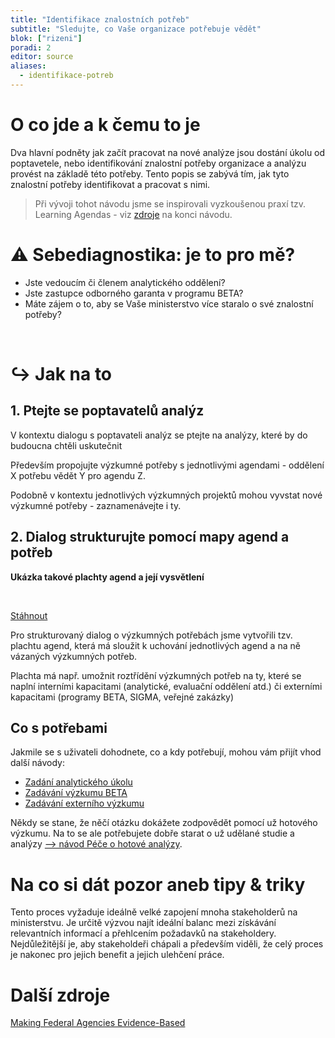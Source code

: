 ```yaml
---
title: "Identifikace znalostních potřeb"
subtitle: "Sledujte, co Vaše organizace potřebuje vědět"
blok: ["rizeni"]
poradi: 2
editor: source
aliases: 
  - identifikace-potreb 
---
```


# O co jde a k čemu to je

Dva hlavní podněty jak začít pracovat na nové analýze jsou dostání úkolu od poptavetele, nebo identifikování znalostní potřeby organizace a analýzu provést na základě této potřeby. Tento popis se zabývá tím, jak tyto znalostní potřeby identifikovat a pracovat s nimi.  

> Při vývoji tohot návodu jsme se inspirovali vyzkoušenou praxí tzv. Learning Agendas - viz [zdroje](#další-zdroje) na konci návodu.

# ⚠ Sebediagnostika: je to pro mě?

- Jste vedoucím či členem analytického oddělení?
- Jste zastupce odborného garanta v programu BETA?
- Máte zájem o to, aby se Vaše ministerstvo více staralo o své znalostní potřeby?

:::{.strip .page-columns .page-full}

:::{.aside}
<br>
:::

# ↪ Jak na to

## 1. Ptejte se poptavatelů analýz

V kontextu dialogu s poptavateli analýz se ptejte na analýzy, které by do budoucna chtěli uskutečnit 

Především propojujte výzkumné potřeby s jednotlivými agendami - oddělení X potřebu vědět Y pro agendu Z.

Podobně v kontextu jednotlivých výzkumných projektů mohou vyvstat nové výzkumné potřeby - zaznamenávejte i ty.

## 2. Dialog strukturujte pomocí mapy agend a potřeb

:::{.aside}

**Ukázka takové plachty agend a její vysvětlení**

<br>

:::{.btn .btn-resource}
[Stáhnout](attachments/Plachta agend - web verze.docx)
:::
:::

Pro strukturovaný dialog o výzkumných potřebách jsme vytvořili tzv. plachtu agend, která má sloužit k uchování jednotlivých agend a na ně vázaných výzkumných potřeb. 

Plachta má např. umožnit roztřídění výzkumných potřeb na ty, které se naplní interními kapacitami (analytické, evaluační oddělení atd.) či externími kapacitami (programy BETA, SIGMA, veřejné zakázky)

##  Co s potřebami

Jakmile se s uživateli dohodnete, co a kdy potřebují, mohou vám přijít vhod další návody:

- [Zadání analytického úkolu](zadani-ukolu)
- [Zadávání výzkumu BETA](beta)
- [Zadávání externího výzkumu](zadani-vyzkumu)

Někdy se stane, že něčí otázku dokážete zodpovědět pomocí už hotového výzkumu. Na to se ale potřebujete dobře starat o už udělané studie a analýzy [⟶ návod Péče o hotové analýzy](knowledge-management).

:::

# Na co si dát pozor aneb tipy & triky

Tento proces vyžaduje ideálně velké zapojení mnoha stakeholderů na ministerstvu. Je určitě výzvou najít ideální balanc mezi získávání relevantních informací a přehlcením požadavků na stakeholdery. Nejdůležitější je, aby stakeholdeři chápali a především viděli, že celý proces je nakonec pro jejich benefit a jejich ulehčení práce. 

# Další zdroje

[Making Federal Agencies Evidence-Based](https://www.businessofgovernment.org/sites/default/files/Making%20Federal%20Agencies%20Evidence%20Based.pdf)
